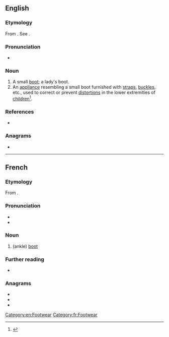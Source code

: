 ==English==

===Etymology===
From {{bor|en|fr|bottine}}. See {{m|en|boot||type of footwear}}.

===Pronunciation===
* {{IPA|en|/bɒˈtiːn/}}

===Noun===
{{en-noun}}

# A small [[boot]]; a lady's boot.
# An [[appliance]] resembling a small boot furnished with [[strap]]s, [[buckle]]s, etc., used to correct or prevent [[distortion]]s in the lower extremities of [[child]]ren<ref>{{RQ:Dunglison Medical Lexicon}}</ref>.

===References===
<references/>
* {{R:Webster 1913}}

===Anagrams===
* {{anagrams|en|a=beinott|Bonetti}}

[[Category:en:Footwear]]

----

==French==

===Etymology===
From {{suffix|fr|botte|ine}}.

===Pronunciation===
* {{fr-IPA}}
* {{audio|fr|Fr-bottine.ogg|Audio}}

===Noun===
{{fr-noun|f}}

# (ankle) [[boot]]

===Further reading===
* {{R:TLFi}}

===Anagrams===
* {{l|fr|bientôt}}
* {{l|fr|boitent}}
* {{l|fr|obtient}}

[[Category:fr:Footwear]]